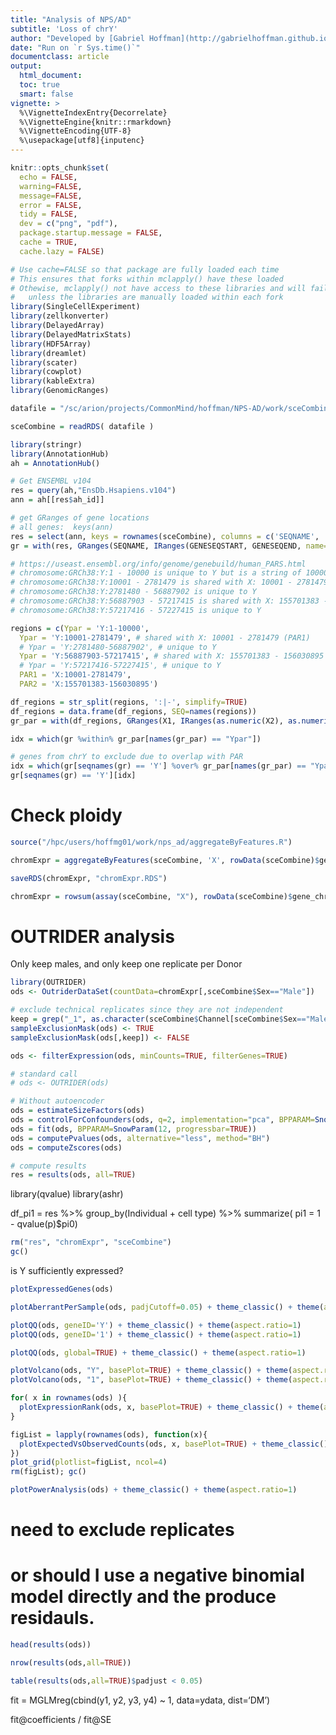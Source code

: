 ```yaml
---
title: "Analysis of NPS/AD"
subtitle: 'Loss of chrY'
author: "Developed by [Gabriel Hoffman](http://gabrielhoffman.github.io/)"
date: "Run on `r Sys.time()`"
documentclass: article
output: 
  html_document:
  toc: true
  smart: false
vignette: >
  %\VignetteIndexEntry{Decorrelate}
  %\VignetteEngine{knitr::rmarkdown}
  %\VignetteEncoding{UTF-8}
  %\usepackage[utf8]{inputenc}
---
```



<!--- 

cd /hpc/users/hoffmg01/work/nps_ad
ml python
R

system("ml git; git pull")
rmarkdown::render('loss_of_Y.Rmd');


# https://hoffmg01.u.hpc.mssm.edu/nps_ad/


# submit as job

DIR=`pwd`
echo '#!/bin/bash' > loss_of_Y.lsf 
echo "#BSUB -J loss_of_Y
#BSUB -P acc_CommonMind
#BSUB -q premium
#BSUB -n 36
#BSUB -R span[hosts=1]
#BSUB -W 12:00
#BSUB -o $DIR/loss_of_Y_%J.stdout
#BSUB -eo $DIR/loss_of_Y_%J.stderr
#BSUB -L /bin/bash

ml R/4.1.0-cairo libpng/16 python

R_LIBS_USER=/hpc/users/hoffmg01/.Rlib/R_410/
R_LIBS=$R_LIBS_USER:$R_LIBS

cd /hpc/users/hoffmg01/work/nps_ad

echo \"rmarkdown::render('loss_of_Y.Rmd')\" | R --vanilla
" >> loss_of_Y.lsf 

bsub < loss_of_Y.lsf

ml git
cd ~/build2/dreamlet
git pull
R CMD INSTALL .


--->



```r
knitr::opts_chunk$set(
  echo = FALSE,
  warning=FALSE,
  message=FALSE,
  error = FALSE,
  tidy = FALSE,
  dev = c("png", "pdf"),
  package.startup.message = FALSE,
  cache = TRUE,
  cache.lazy = FALSE)
```

```r
# Use cache=FALSE so that package are fully loaded each time
# This ensures that forks within mclapply() have these loaded
# Othewise, mclapply() not have access to these libraries and will fail 
#   unless the libraries are manually loaded within each fork
library(SingleCellExperiment)
library(zellkonverter)
library(DelayedArray)
library(DelayedMatrixStats)
library(HDF5Array)
library(dreamlet)
library(scater)
library(cowplot)
library(kableExtra)
library(GenomicRanges)
```


```r
datafile = "/sc/arion/projects/CommonMind/hoffman/NPS-AD/work/sceCombine_f1.RDS"

sceCombine = readRDS( datafile )
```

```r
library(stringr)
library(AnnotationHub)
ah = AnnotationHub()

# Get ENSEMBL v104
res = query(ah,"EnsDb.Hsapiens.v104")
ann = ah[[res$ah_id]]

# get GRanges of gene locations 
# all genes:  keys(ann)
res = select(ann, keys = rownames(sceCombine), columns = c('SEQNAME', 'GENESEQSTART', 'GENESEQEND'))
gr = with(res, GRanges(SEQNAME, IRanges(GENESEQSTART, GENESEQEND, name=GENEID)))

# https://useast.ensembl.org/info/genome/genebuild/human_PARS.html
# chromosome:GRCh38:Y:1 - 10000 is unique to Y but is a string of 10000 Ns
# chromosome:GRCh38:Y:10001 - 2781479 is shared with X: 10001 - 2781479 (PAR1)
# chromosome:GRCh38:Y:2781480 - 56887902 is unique to Y
# chromosome:GRCh38:Y:56887903 - 57217415 is shared with X: 155701383 - 156030895 (PAR2)
# chromosome:GRCh38:Y:57217416 - 57227415 is unique to Y

regions = c(Ypar = 'Y:1-10000',
  Ypar = 'Y:10001-2781479', # shared with X: 10001 - 2781479 (PAR1)
  # Ypar = 'Y:2781480-56887902', # unique to Y
  Ypar = 'Y:56887903-57217415', # shared with X: 155701383 - 156030895 (PAR2)
  # Ypar = 'Y:57217416-57227415', # unique to Y
  PAR1 = 'X:10001-2781479',
  PAR2 = 'X:155701383-156030895')

df_regions = str_split(regions, ':|-', simplify=TRUE)
df_regions = data.frame(df_regions, SEQ=names(regions))
gr_par = with(df_regions, GRanges(X1, IRanges(as.numeric(X2), as.numeric(X3), name=SEQ)))

idx = which(gr %within% gr_par[names(gr_par) == "Ypar"])

# genes from chrY to exclude due to overlap with PAR
idx = which(gr[seqnames(gr) == 'Y'] %over% gr_par[names(gr_par) == "Ypar"])
gr[seqnames(gr) == 'Y'][idx]
```


# Check ploidy
```r
source("/hpc/users/hoffmg01/work/nps_ad/aggregateByFeatures.R")

chromExpr = aggregateByFeatures(sceCombine, 'X', rowData(sceCombine)$gene_chrom, rowData(sceCombine)$gene_id, BPPARAM=SnowParam(6, progressbar=TRUE))

saveRDS(chromExpr, "chromExpr.RDS")
```

```r
chromExpr = rowsum(assay(sceCombine, "X"), rowData(sceCombine)$gene_chrom)
```


# OUTRIDER analysis
Only keep males, and only keep one replicate per Donor

```r
library(OUTRIDER)
ods <- OutriderDataSet(countData=chromExpr[,sceCombine$Sex=="Male"])

# exclude technical replicates since they are not independent
keep = grep("_1", as.character(sceCombine$Channel[sceCombine$Sex=="Male"]))
sampleExclusionMask(ods) <- TRUE 
sampleExclusionMask(ods[,keep]) <- FALSE

ods <- filterExpression(ods, minCounts=TRUE, filterGenes=TRUE)

# standard call
# ods <- OUTRIDER(ods)

# Without autoencoder
ods = estimateSizeFactors(ods)
ods = controlForConfounders(ods, q=2, implementation="pca", BPPARAM=SnowParam(12, progressbar=TRUE))
ods = fit(ods, BPPARAM=SnowParam(12, progressbar=TRUE))
ods = computePvalues(ods, alternative="less", method="BH")
ods = computeZscores(ods)

# compute results
res = results(ods, all=TRUE)
```


library(qvalue)
library(ashr)


df_pi1 = res %>% 
  group_by(Individual + cell type) %>% 
  summarize( pi1 = 1 - qvalue(p)$pi0)


```r
rm("res", "chromExpr", "sceCombine")
gc()
```

is Y sufficiently expressed?

```r
plotExpressedGenes(ods)
```


```r
plotAberrantPerSample(ods, padjCutoff=0.05) + theme_classic() + theme(aspect.ratio=1)
```

```r
plotQQ(ods, geneID='Y') + theme_classic() + theme(aspect.ratio=1)
plotQQ(ods, geneID='1') + theme_classic() + theme(aspect.ratio=1)
```

```r
plotQQ(ods, global=TRUE) + theme_classic() + theme(aspect.ratio=1)
```


```r
plotVolcano(ods, "Y", basePlot=TRUE) + theme_classic() + theme(aspect.ratio=1)
plotVolcano(ods, "1", basePlot=TRUE) + theme_classic() + theme(aspect.ratio=1)
```

```r
for( x in rownames(ods) ){
  plotExpressionRank(ods, x, basePlot=TRUE) + theme_classic() + theme(aspect.ratio=1)
}
```

```r
figList = lapply(rownames(ods), function(x){
  plotExpectedVsObservedCounts(ods, x, basePlot=TRUE) + theme_classic() + theme(aspect.ratio=1)
})
plot_grid(plotlist=figList, ncol=4)
rm(figList); gc()
```


```r
plotPowerAnalysis(ods) + theme_classic() + theme(aspect.ratio=1)
```


# need to exclude replicates




# or should I use a negative binomial model directly and the produce residauls.
```r
head(results(ods))

nrow(results(ods,all=TRUE))

table(results(ods,all=TRUE)$padjust < 0.05)
```


fit = MGLMreg(cbind(y1, y2, y3, y4) ~ 1, data=ydata, dist='DM')

fit@coefficients / fit@SE














